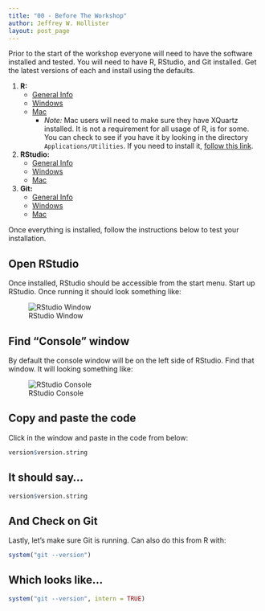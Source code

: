 ```yaml
---
title: "00 - Before The Workshop"
author: Jeffrey W. Hollister
layout: post_page
---
```


Prior to the start of the workshop everyone will need to have the software 
installed and tested.  You will need to have R, RStudio, and Git installed.  Get the latest versions of each and install using the defaults.  

1. **R:** 
    - [General Info](http://cran.r-project.org/)
    - [Windows](http://cran.r-project.org/bin/windows/base/R-3.2.0-win.exe)
    - [Mac](http://cran.r-project.org/bin/macosx/R-3.2.0.pkg)
        - *Note:* Mac users will need to make sure they have XQuartz installed.  It is not a requirement for all usage of R, is for some.  You can check to see if you have it by looking in the directory `Applications/Utilities`.  If you need to install it, [follow this link](http://xquartz.macosforge.org/landing/).
2. **RStudio:** 
    - [General Info](http://www.rstudio.com/products/rstudio/download/)
    - [Windows](http://download1.rstudio.org/RStudio-0.99.446.exe)
    - [Mac](http://download1.rstudio.org/RStudio-0.99.446.dmg)
3. **Git:** 
    - [General Info](https://git-scm.com/downloads)
    - [Windows](https://git-scm.com/download/win)
    - [Mac](https://git-scm.com/download/mac)
  
Once everything is installed, follow the instructions below to test your installation.

## Open RStudio
Once installed, RStudio should be accessible from the start menu.  Start up RStudio.  Once running it should look something like:

![RStudio Window](/iale_open_science/figure/rstudio.png)

## Find "Console" window
By default the console window will be on the left side of RStudio.  Find that window.  It will looking something like:  

![RStudio Console](/iale_open_science/figure/rstudio_console.png)

## Copy and paste the code
Click in the window and paste in the code from below:

```r
version$version.string
```

## It should say...

```r
version$version.string
```

## And Check on Git 
Lastly, let's make sure Git is running.  Can also do this from R with:

```r
system("git --version")
```

## Which looks like...

```r
system("git --version", intern = TRUE)
```



